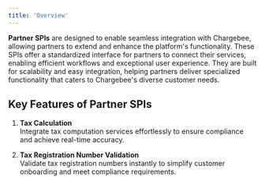 ```yaml
---
title: 'Overview'
---
```


**Partner SPIs** are designed to enable seamless integration with Chargebee, allowing partners to extend and enhance the platform's functionality. These SPIs offer a standardized interface for partners to connect their services, enabling efficient workflows and exceptional user experience.
They are built for scalability and easy integration, helping partners deliver specialized functionality that caters to Chargebee's diverse customer needs.

## Key Features of Partner SPIs

1. **Tax Calculation**  
   Integrate tax computation services effortlessly to ensure compliance and achieve real-time accuracy.

2. **Tax Registration Number Validation**  
   Validate tax registration numbers instantly to simplify customer onboarding and meet compliance requirements.
